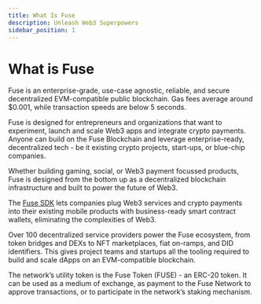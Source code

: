 ```yaml
---
title: What Is Fuse
description: Unleash Web3 Superpowers
sidebar_position: 1
---
```


# What is Fuse

Fuse is an enterprise-grade, use-case agnostic, reliable, and secure decentralized EVM-compatible public blockchain. Gas fees average around $0.001, while transaction speeds are below 5 seconds.

Fuse is designed for entrepreneurs and organizations that want to experiment, launch and scale Web3 apps and integrate crypto payments. Anyone can build on the Fuse Blockchain and leverage enterprise-ready, decentralized tech - be it existing crypto projects, start-ups, or blue-chip companies.

Whether building gaming, social, or Web3 payment focussed products, Fuse is designed from the bottom up as a decentralized blockchain infrastructure and built to power the future of Web3.

The [Fuse SDK](../../readme/fuse-sdk/) lets companies plug Web3 services and crypto payments into their existing mobile products with business-ready smart contract wallets, eliminating the complexities of Web3.

Over 100 decentralized service providers power the Fuse ecosystem, from token bridges and DEXs to NFT marketplaces, fiat on-ramps, and DID identifiers. This gives project teams and startups all the tooling required to build and scale dApps on an EVM-compatible blockchain.

The network’s utility token is the Fuse Token (FUSE) - an ERC-20 token. It can be used as a medium of exchange, as payment to the Fuse Network to approve transactions, or to participate in the network’s staking mechanism.
